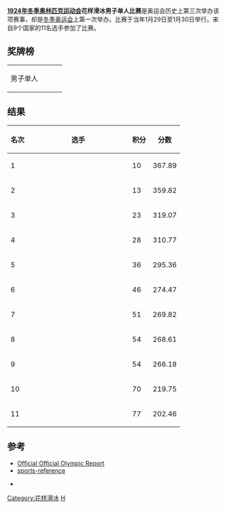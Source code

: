 {{FigureSkatingAt1924WinterOlympics}}
'''[[1924年冬季奥林匹克运动会|1924年冬季奥林匹克运动会]]花样滑冰男子单人比赛'''是奥运会历史上第三次举办该项赛事，却是[[冬季奥运会|冬季奥运会]]上第一次举办。比赛于当年1月29日至1月30日举行。来自9个国家的11名选手参加了比赛。

==奖牌榜==

{| {{MedalistTable|type=项目}}
|-
| 男子单人
|{{flagIOCmedalist|[[伊利斯·格拉夫斯特伦|伊利斯·格拉夫斯特伦]]|SWE|1924年冬季}}
|{{flagIOCmedalist|[[维利·伯克尔|维利·伯克尔]]|AUT|1924年冬季}}
|{{flagIOCmedalist|[[乔治·高奇|乔治·高奇]]|SUI|1924年冬季}}
|}
==结果==

{| class=wikitable style="text-align:center"
! 名次 ||width=220| 选手 ||积分 || 分数
|- bgcolor=gold
| 1 ||align=left| {{flagIOCathlete|[[伊利斯·格拉夫斯特伦|伊利斯·格拉夫斯特伦]]|SWE|1924年冬季}} || 10 || 367.89
|- bgcolor=silver
| 2 ||align=left| {{flagIOCathlete|[[维利·伯克尔|维利·伯克尔]]|AUT|1924年冬季}} || 13 || 359.82
|- bgcolor=cc9966
| 3 ||align=left| {{flagIOCathlete|[[乔治·高奇|乔治·高奇]]|SUI|1924年冬季}} || 23 || 319.07
|- 
| 4 ||align=left| {{flagIOCathlete|[[约瑟夫·斯利瓦|约瑟夫·斯利瓦]]|TCH|1924年冬季}} || 28 || 310.77
|-
| 5 ||align=left| {{flagIOCathlete|[[Jack_Page|Jack Page]]|GBR|1924年冬季}} || 36 || 295.36
|-
| 6 ||align=left| {{flagIOCathlete|[[纳撒尼尔·奈尔斯_(花样滑冰)|纳撒尼尔·奈尔斯]]|USA|1924年冬季}} || 46 || 274.47
|- 
| 7 ||align=left| {{flagIOCathlete|[[梅尔维尔·罗杰斯|梅尔维尔·罗杰斯]]|CAN|1924年冬季}} || 51 || 269.82
|-
| 8 ||align=left| {{flagIOCathlete|[[皮埃尔·布鲁纳_(花样滑冰)|皮埃尔·布鲁纳]]|FRA|1924年冬季}} || 54 || 268.61
|-
| 9 ||align=left| {{flagIOCathlete|[[Freddy_Mésot|Freddy Mésot]]|BEL|1924年冬季}} || 54 || 266.18
|-
| 10 ||align=left| {{flagIOCathlete|[[赫伯特·克拉克|赫伯特·克拉克]]|GBR|1924年冬季}} || 70 || 219.75
|-
| 11 ||align=left| {{flagIOCathlete|[[安德烈·马利内|安德烈·马利内]]|FRA|1924年冬季}} || 77 || 202.46
|}

==参考==
*[https://web.archive.org/web/20080410085129/http://www.la84foundation.org/6oic/OfficialReports/1924/1924.pdf Official Official Olympic Report]
*[https://web.archive.org/web/20090630160027/http://www.sports-reference.com/olympics/winter/1924/FSK/mens-singles.html sports-reference]
* {{cite web | last = Wudarski | first = Pawel | year = 1999 | url = http://olympic.w.interia.pl/ | title = Wyniki Igrzysk Olimpijskich | accessdate = 21 October 2008 | archive-date = 2007-06-19 | archive-url = https://web.archive.org/web/20070619232111/http://www.skateresults.com/skater/show/1177 | dead-url = no }} {{Pl icon}}

[[Category:花样滑冰|Category:花样滑冰]]
[[Category:1924年冬季奥林匹克运动会赛事|H]]